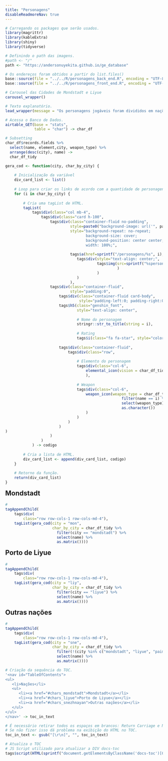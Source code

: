 ```yaml
---
title: "Personagens"
disableReadmoreNav: true
---
```


```r
# Carregando os packages que serão usados.
library(magrittr)
library(kableExtra)
library(shiny)
library(tidyverse)

# Definindo o path das imagens.
#path <- "/"
path <- "https://andersonuyekita.github.io/ge_database"

# Os endereços foram obtidos a partir do list.files() 
base::source(file = "../../R/personagens_back_end.R", encoding = "UTF-8")
base::source(file = "../../R/personagens_front_end.R", encoding = "UTF-8")
```

```r
# Carousel das Cidades de Mondstadt e Liyue
carousel_wrapper()

# Texto explanatório.
lead_wrapper(message = "Os personagens jogáveis foram divididos em nações apenas para organização.")
```

```r
# Acessa o Banco de Dados.
airtable_GET(base = "stats",
             table = "char") -> char_df

# Subsetting 
char_df$records.fields %>%
  select(name, element,city, weapon_type) %>%
  arrange(desc(city), name) ->
  char_df_tidy
```



```r

gera_cod <- function(city, char_by_city) {
    
    # Inicialização da variável
    div_card_list <- list()
    
    # Loop para criar os links de acordo com a quantidade de personagens.
    for (i in char_by_city) {
        
        # Cria uma tagList de HTML.
        tagList(
            tags$div(class="col mb-4",
                tags$div(class="card h-100",
                    tags$div(class="container-fluid no-padding",
                             style=paste0("background-image: url('", path,"personagens/_index/", city,"_avatar_bg.png')"),
                             style="background-repeat: no-repeat;
                                    background-size: cover;
                                    background-position: center center;
                                    width: 100%;",
                             
                             tags$a(href=sprintf("/personagens/%s", i),
                                tags$div(style="text-align: center;", 
                                         tags$img(src=sprintf("%spersonagens/_index/avatares/%s_avatar_%s.png", path, city, i)
                                                  )
                                         )
                                )
                             ),
                    tags$div(class="container-fluid",
                             style="padding:0",
                        tags$div(class="container-fluid card-body",
                                 style="padding-left:0; padding-right:0;",
                        tags$h5(class="genshin_font",
                                style="text-align: center",
                                
                                # Nome do personagem
                                stringr::str_to_title(string = i),
                                
                                # Rating
                                tags$i(class="fa fa-star", style="color: #FFDF00", `aria-hidden`="true")),
                        
                        tags$div(class="container-fluid",
                            tags$div(class="row",
                                     
                                # Elemento do personagem
                                tags$div(class="col-6",
                                    elemental_icon(vision = char_df_tidy %>% filter(name == i) %>% select(element))
                                    ),
                                
                                # Weapon
                                tags$div(class="col-6",
                                    weapon_icon(weapon_type = char_df_tidy %>%
                                                    filter(name == i) %>%
                                                    select(weapon_type) %>%
                                                    as.character())
                                    )
                                )
                            )
                        )
)
                    )
                )
            ) -> codigo
        
        # Cria a lista de HTML.
        div_card_list <- append(div_card_list, codigo)
    }
    
    # Retorno da função.
    return(div_card_list)
}
```

<a name="chars_mondstadt"><h2 class="genshin_font" style="padding-top: 60px; margin-top: -60px;">Mondstadt</h2></a>

```r
# 
tagAppendChild(
    tags$div(
        class="row row-cols-1 row-cols-md-4"),
    tagList(gera_cod(city = "mon",
                     char_by_city = char_df_tidy %>%
                       filter(city == "mondstadt") %>%
                       select(name) %>%
                       as.matrix())))
```

<a name="chars_liyue"><h2 class="genshin_font" style="padding-top: 60px; margin-top: -60px;">Porto de Liyue</h2></a>

```r
# 
tagAppendChild(
    tags$div(
        class="row row-cols-1 row-cols-md-4"),
    tagList(gera_cod(city = "liy",
                     char_by_city = char_df_tidy %>%
                       filter(city == "liyue") %>%
                       select(name) %>%
                       as.matrix())))
```

<a name="chars_snezhnayan"><h2 class="genshin_font" style="padding-top: 60px; margin-top: -60px;">Outras nações</h2></a>

```r
# 
tagAppendChild(
    tags$div(
        class="row row-cols-1 row-cols-md-4"),
    tagList(gera_cod(city = "sne",
                     char_by_city = char_df_tidy %>%
                       filter(!(city %in% c("mondstadt", "liyue", "paimon"))) %>%
                       select(name) %>%
                       as.matrix())))
```

```r
# Criação da sequência do TOC.
'<nav id="TableOfContents">
<ul>
   <li>Nações</li>
   <ul>
      <li><a href="#chars_mondstadt">Mondstadt</a></li>
      <li><a href="#chars_liyue">Porto de Liyue</a></li>
      <li><a href="#chars_snezhnayan">Outras nações</a></li>   
   </ul>
</ul>
</nav>' -> toc_in_text

# É necessário retirar todos os espaços em brancos: Return Carriage e Nova linhas.
# Se não fizer isso dá problema na exibição do HTML no TOC.
toc_in_text <- gsub("[\r\n]", "", toc_in_text)

# Atualiza o TOC
# JS Script utilizado para atualizar a DIV docs-toc
tags$script(HTML(sprintf("document.getElementsByClassName('docs-toc')[0].innerHTML = '%s';", toc_in_text)))
```

